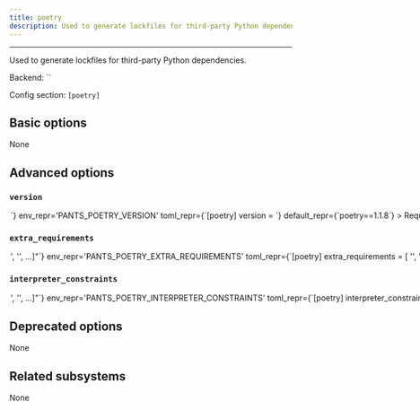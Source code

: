 ```yaml
---
title: poetry
description: Used to generate lockfiles for third-party Python dependencies.
---
```



---

Used to generate lockfiles for third-party Python dependencies.

Backend: <span className="color--primary">``</span>

Config section: <span className="color--primary">`[poetry]`</span>

<span className={styles.options}>

## Basic options

None

## Advanced options

### `version`

<Option
  cli_repr={`--poetry-version=<str>`}
  env_repr='PANTS_POETRY_VERSION'
  toml_repr={`[poetry]
version = <str>`}
  default_repr={`poetry==1.1.8`}
>

Requirement string for the tool.

</Option>

### `extra_requirements`

<Option
  cli_repr={`--poetry-extra-requirements="['<str>', '<str>', ...]"`}
  env_repr='PANTS_POETRY_EXTRA_REQUIREMENTS'
  toml_repr={`[poetry]
extra_requirements = [
    '<str>',
    '<str>',
    ...,
]`}
  default_repr={`[]`}
>

Any additional requirement strings to use with the tool. This is useful if the tool allows you to install plugins or if you need to constrain a dependency to a certain version.

</Option>

### `interpreter_constraints`

<Option
  cli_repr={`--poetry-interpreter-constraints="['<str>', '<str>', ...]"`}
  env_repr='PANTS_POETRY_INTERPRETER_CONSTRAINTS'
  toml_repr={`[poetry]
interpreter_constraints = [
    '<str>',
    '<str>',
    ...,
]`}
  default_repr={`[\n  "CPython>=3.6"\n]`}
>

Python interpreter constraints for this tool.

</Option>

## Deprecated options

None

## Related subsystems

None

</span>
